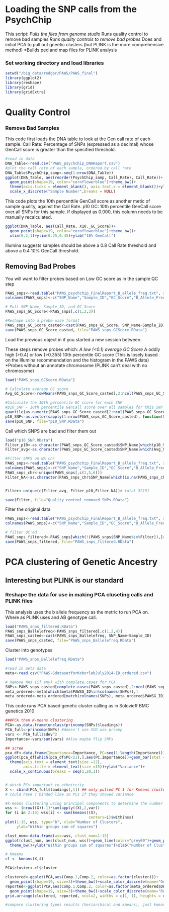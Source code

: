 Loading the SNP calls from the PsychChip
========================================================

This script:
*Pulls the files from genome studio
*Runs quality control to remove bad samples
*Runs quality controls to remove bad probes
*Does and initial PCA to pull out gneetic clusters (but PLINK is the more comprehensive method)
*Builds ped and map files for PLINK analysis 


### Set working directory and load libraries
```r
setwd("/big_data/redgar/PAWS/PAWS_final")
library(ggplot2)
library(reshape)
library(grid)
library(gridExtra)
```

# Quality Control
### Remove Bad Samples
This code first loads the DNA table to look at the Gen call rate of each sample. Call Rate: Percentage of SNPs (expressed as a decimal) whose GenCall score is greater than the specified threshold.
```r
#read in data
DNA_Table<-read.csv("PAWS_psychchip_DNAReport.csv")
#plot the call rate of each sample, ordered by call rate
DNA_Table$PsychChip_samp<-seq(1:nrow(DNA_Table))
ggplot(DNA_Table, aes(reorder(PsychChip_samp, Call_Rate), Call_Rate))+
  geom_point(shape=19, color="cornflowerblue")+theme_bw()+
  theme(axis.ticks = element_blank(), axis.text.x = element_blank())+ylim(0,1)+
  scale_x_discrete("Sample Number",breaks = NULL)
```

This code plots the 10th percenttile GenCall score as another metic of sample quality, against the Call Rate. p10 GC: 10th percentile GenCall score over all SNPs for this sample. If displayed as 0.000, this column needs to be manually recalculated.
```r
ggplot(DNA_Table, aes(Call_Rate, X10._GC_Score))+
  geom_point(shape=19, color="cornflowerblue")+theme_bw()+
  xlim(0.2,1)+ylim(0.25,0.45)+ylab("10% GenCall")
```

Illumina suggests samples should be above a 0.8 Call Rate threshold and above a 0.4 10% GenCall threshold.

## Removing Bad Probes
You will want to filter probes based on Low GC score as in the sample QC step
```r
PAWS_snps<-read.table("PAWS_psychchip_FinalReport_B_allele_freq.txt", skip=10, sep="\t") #588454 SNPs per sample, need to parse
colnames(PAWS_snps)<-c("SNP_Name","Sample_ID","GC_Score","B_Allele_Freq","Position","Chr","Allele1","Allele2")

# Pull SNP_Name, Sample_ID, and GC_Score
PAWS_snps_GC_Score<-PAWS_snps[,c(1,2,3)]

#Reshape into a probe wise format
PAWS_snps_GC_Score_casted<-cast(PAWS_snps_GC_Score, SNP_Name~Sample_ID)
save(PAWS_snps_GC_Score_casted, file="PAWS_snps_GCScore.RData")
```

Load the previous object in if you started a new session between. 

These steps remove probes which:
*A low (<0.1) average GC Score
*A oddly high (>0.4) or low (>0.355) 10th percentile GC score (This is losely based on the Illumina recommendation and the histogram in the PAWS data)
*Probes without an annotate chromosome (PLINK can't deal with no chromosome)

```r
load("PAWS_snps_GCScore.RData")

# Calculate average GC score
Avg_GC_Score<-rowMeans(PAWS_snps_GC_Score_casted[,2:ncol(PAWS_snps_GC_Score_casted)])

#Calculate the 10th percentile GC score for each SNP
#p10_SNP - 10th percentile GenCall score over all samples for this SNP (similar to how like genome studio did for each sample)
quantile(as.numeric(PAWS_snps_GC_Score_casted[2:ncol(PAWS_snps_GC_Score_casted),1]), c(0.1)) #10% of row
p10_SNP<-as.vector(sapply(1:nrow(PAWS_snps_GC_Score_casted), function(SNP) quantile(as.numeric(PAWS_snps_GC_Score_casted[2:ncol(PAWS_snps_GC_Score_casted),SNP]), c(0.1))))
save(p10_SNP, file="p10_SNP.RData")
```

Call which SNPS are bad and filter them out
```r
load("p10_SNP.RData")
Filter_p10<-as.character(PAWS_snps_GC_Score_casted$SNP_Name[which(p10_SNP>0.4 | p10_SNP<0.355)]) # rm 12 Probes w low 10%GC
Filter_avg<-as.character(PAWS_snps_GC_Score_casted$SNP_Name[which(Avg_GC_Score<0.1)]) # rm 19328 Probes w low  average GC 

#Filter SNPS on NA chr
PAWS_snps<-read.table("PAWS_psychchip_FinalReport_B_allele_freq.txt", skip=10, sep="\t") #588454 SNPs per sample, need to parse
colnames(PAWS_snps)<-c("SNP_Name","Sample_ID","GC_Score","B_Allele_Freq","Position","Chr","Allele1","Allele2")
PAWS_snps_chr<-unique(PAWS_snps[,c(1,5,6)])
Filter_NA<-as.character(PAWS_snps_chr$SNP_Name[which(is.na(PAWS_snps_chr$Chr))])


Filter<-unique(c(Filter_avg, Filter_p10,Filter_NA))# total 52151

save(Filter, file="Quality_control_removed_SNPs.RData")
```

Filter the original data
```r
PAWS_snps<-read.table("PAWS_psychchip_FinalReport_B_allele_freq.txt", skip=10, sep="\t") #588454 SNPs per sample, need to parse
colnames(PAWS_snps)<-c("SNP_Name","Sample_ID","GC_Score","B_Allele_Freq","Position","Chr","Allele1","Allele2")

# filter QC'ed
PAWS_snps_filtered<-PAWS_snps[which(!(PAWS_snps$SNP_Name%in%Filter)),]# 536303 SNPs
save(PAWS_snps_filtered, file="PAWS_snps_filtered.RData")
```




# PCA clustering of Genetic Ancestry
## Interesting but PLINK is our standard

### Reshape the data for use in making PCA cluseting calls and PLINK files
This analysis uses the b allele frequency as the metric to run PCA on. Where as PLINK uses and AB genotype call. 
```r
load("PAWS_snps_filtered.RData")
PAWS_snps_Ballelefreq<-PAWS_snps_filtered[,c(1,2,4)]
PAWS_snps_casted<-cast(PAWS_snps_Ballelefreq, SNP_Name~Sample_ID)
save(PAWS_snps_casted, file="PAWS_snps_Ballelefreq.RData")
```

Cluster into genotypes
```r
load("PAWS_snps_Ballelefreq.RData")

#read in meta data
meta<-read.csv("PAWS-GdatasetforKoborlabJuly2014-ID_ordered.csv")

# Remove NAs (if any) with complete.cases for PCA
SNPs<-PAWS_snps_casted[complete.cases(PAWS_snps_casted),2:ncol(PAWS_snps_casted)] #554034 SNPs
meta_ordered<-meta[which(meta$PAWSG_ID%in%colnames(SNPs)),]
meta_ordered<-meta_ordered[match(colnames(SNPs), meta_ordered$PAWSG_ID),]
```


This code runs PCA based genetic cluster calling as in Solovieff BMC genetics 2010
```r
###PCA then K-means clustering
PCA<-as.data.frame(unclass(princomp(SNPs)$loadings))
PCA_full<-princomp(SNPs) #doesn't use SVD use prcomp
vars <- PCA_full$sdev^2
Importance<-vars/sum(vars) #Also maybe flip SNPs

## scree
pca_df<-data.frame(Importance=Importance, PC=seq(1:length(Importance))) #75% of variance accounted for by PC 1
ggplot(pca_df[which(pca_df$PC<21),],aes(PC,Importance))+geom_bar(stat = "identity",color="black",fill="grey")+theme_bw()+
  theme(axis.text = element_text(size =12),
        axis.title = element_text(size =15))+ylab("Variance")+
  scale_x_continuous(breaks = seq(1,20,1))


# which PCs important to ethniccity
X <- cbind(PCA_full$loadings[,1]) ## only pulled PC 1 for Kmeans clustering because accounted for 75% of the variance
# could have c binded like 10 PCs if they showed variance

#k-means clustering using principal components to determine the number of clusters to pull
wss <- (nrow((X))-1)*sum(apply((X),2,var))
for (i in 2:15) wss[i] <- sum(kmeans((X), 
                                     centers=i)$withinss)
plot(1:15, wss, type="b", xlab="Number of Clusters",
     ylab="Within groups sum of squares")

clust_num<-data.frame(wss=wss, clust_num=1:15)
ggplot(clust_num, aes(clust_num, wss))+geom_line(color="grey60")+geom_point(shape=19, size=2,color="grey60")+
  theme_bw()+ylab("Within groups sum of squares")+xlab("Number of Clusters")

# Kmeans
cl <- kmeans(X,4)

PCA$cluster<-cl$cluster

clustered<-ggplot(PCA,aes(Comp.1,Comp.2, color=as.factor(cluster)))+
  geom_point(shape=19, size=3)+theme_bw()+scale_color_discrete(name="Genetic Cluster")
reported<-ggplot(PCA,aes(Comp.1,Comp.2, color=as.factor(meta_ordered$DECHIETH)))+
  geom_point(shape=19, size=3)+theme_bw()+scale_color_discrete(name="Reported Ethnicity")
grid.arrange(clustered, reported, ncol=2, widths = c(1, 1), heights = c(4, 4))

#compare clustering types results (heriarchical and kmeans), just kmeans on the snp data how different?
```


